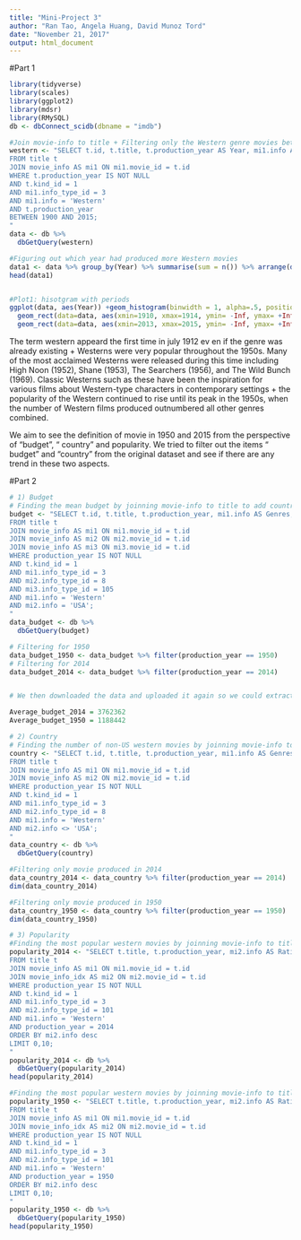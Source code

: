 ```yaml
---
title: "Mini-Project 3"
author: "Ran Tao, Angela Huang, David Munoz Tord"
date: "November 21, 2017"
output: html_document
---
```



#Part 1
```r
library(tidyverse)
library(scales)
library(ggplot2)
library(mdsr)
library(RMySQL)
db <- dbConnect_scidb(dbname = "imdb")

```

```r
#Join movie-info to title + Filtering only the Western genre movies between 1900 and 2015
western <- "SELECT t.id, t.title, t.production_year AS Year, mi1.info AS Genres
FROM title t
JOIN movie_info AS mi1 ON mi1.movie_id = t.id
WHERE t.production_year IS NOT NULL
AND t.kind_id = 1
AND mi1.info_type_id = 3
AND mi1.info = 'Western'
AND t.production_year
BETWEEN 1900 AND 2015;
"
data <- db %>%
  dbGetQuery(western)

#Figuring out which year had produced more Western movies
data1 <- data %>% group_by(Year) %>% summarise(sum = n()) %>% arrange(desc(sum)) 
head(data1) 


#Plot1: hisotgram with periods 
ggplot(data, aes(Year)) +geom_histogram(binwidth = 1, alpha=.5, position="identity", fill ="#377EB8") + scale_x_continuous(breaks=seq(1900,2010,10), labels=c("1900","1910","1920","1930","1940","1950","1960","1970","1980","1990","2000", "2010")) +
  geom_rect(data=data, aes(xmin=1910, xmax=1914, ymin= -Inf, ymax= +Inf), fill= "red", alpha = 0.002) +
  geom_rect(data=data, aes(xmin=2013, xmax=2015, ymin= -Inf, ymax= +Inf), fill= "red", alpha = 0.002)

```

The term western appeard the first time in july 1912 ev en if the genre was already existing + Westerns were very popular throughout the 1950s. Many of the most acclaimed Westerns were released during this time including High Noon (1952), Shane (1953), The Searchers (1956), and The Wild Bunch (1969). Classic Westerns such as these have been the inspiration for various films about Western-type characters in contemporary settings + the popularity of the Western continued to rise until its peak in the 1950s, when the number of Western films produced outnumbered all other genres combined.

We aim to see the definition of movie in 1950 and 2015 from the perspective of “budget”, “ country” and popularity. We tried to filter out the items “ budget” and “country” from the original dataset and see if there are any trend in these two aspects.

#Part 2
```r
# 1) Budget
# Finding the mean budget by joinning movie-info to title to add country and budget info + Filtering only the Western genre movies in the USA
budget <- "SELECT t.id, t.title, t.production_year, mi1.info AS Genres, mi2.info AS Country, mi3.info AS Budget
FROM title t
JOIN movie_info AS mi1 ON mi1.movie_id = t.id
JOIN movie_info AS mi2 ON mi2.movie_id = t.id
JOIN movie_info AS mi3 ON mi3.movie_id = t.id
WHERE production_year IS NOT NULL
AND t.kind_id = 1
AND mi1.info_type_id = 3
AND mi2.info_type_id = 8
AND mi3.info_type_id = 105
AND mi1.info = 'Western'
AND mi2.info = 'USA';
"
data_budget <- db %>%
  dbGetQuery(budget)

# Filtering for 1950
data_budget_1950 <- data_budget %>% filter(production_year == 1950)
# Filtering for 2014
data_budget_2014 <- data_budget %>% filter(production_year == 2014)


# We then downloaded the data and uploaded it again so we could extract the numerical values from the "$" and the "," on the budget column. Finally we just calculated the average (not shown here).

Average_budget_2014 = 3762362
Average_budget_1950 = 1188442

# 2) Country
# Finding the number of non-US western movies by joinning movie-info to title to add country info + Filtering only the Western genre movies outside the USA
country <- "SELECT t.id, t.title, t.production_year, mi1.info AS Genres, mi2.info AS Country
FROM title t
JOIN movie_info AS mi1 ON mi1.movie_id = t.id
JOIN movie_info AS mi2 ON mi2.movie_id = t.id
WHERE production_year IS NOT NULL
AND t.kind_id = 1
AND mi1.info_type_id = 3
AND mi2.info_type_id = 8
AND mi1.info = 'Western'
AND mi2.info <> 'USA';
"
data_country <- db %>%
  dbGetQuery(country)

#Filtering only movie produced in 2014
data_country_2014 <- data_country %>% filter(production_year == 2014)
dim(data_country_2014)

#Filtering only movie produced in 1950
data_country_1950 <- data_country %>% filter(production_year == 1950)
dim(data_country_1950)

# 3) Popularity
#Finding the most popular western movies by joinning movie-info to title to add country and rating info + Filtering only the Western genre movies produced in 2014 only
popularity_2014 <- "SELECT t.title, t.production_year, mi2.info AS Rating
FROM title t
JOIN movie_info AS mi1 ON mi1.movie_id = t.id
JOIN movie_info_idx AS mi2 ON mi2.movie_id = t.id
WHERE production_year IS NOT NULL
AND t.kind_id = 1
AND mi1.info_type_id = 3
AND mi2.info_type_id = 101
AND mi1.info = 'Western'
AND production_year = 2014
ORDER BY mi2.info desc
LIMIT 0,10;
"
popularity_2014 <- db %>%
  dbGetQuery(popularity_2014)
head(popularity_2014)

#Finding the most popular western movies by joinning movie-info to title to add country and rating info + Filtering only the Western genre movies produced in 1950 only
popularity_1950 <- "SELECT t.title, t.production_year, mi2.info AS Rating
FROM title t
JOIN movie_info AS mi1 ON mi1.movie_id = t.id
JOIN movie_info_idx AS mi2 ON mi2.movie_id = t.id
WHERE production_year IS NOT NULL
AND t.kind_id = 1
AND mi1.info_type_id = 3
AND mi2.info_type_id = 101
AND mi1.info = 'Western'
AND production_year = 1950
ORDER BY mi2.info desc
LIMIT 0,10;
"
popularity_1950 <- db %>%
  dbGetQuery(popularity_1950)
head(popularity_1950)

```
